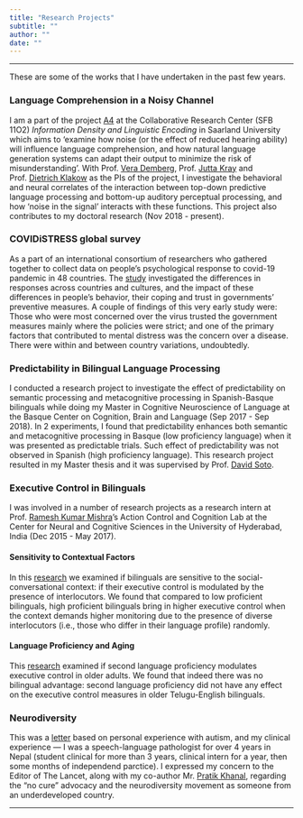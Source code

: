 ```yaml
---
title: "Research Projects"
subtitle: ""
author: ""
date: ""
---
```


***

These are some of the works that I have undertaken in the past few years.

### Language Comprehension in a Noisy Channel

I am a part of the project [A4](https://sfb1102.uni-saarland.de/projects/language-comprehension-in-noisy-channel/) at the Collaborative Research Center (SFB 11O2) *Information Density and Linguistic Encoding* in Saarland University which aims to 'examine how noise (or the effect of reduced hearing ability) will influence language comprehension, and how natural language generation systems can adapt their output to minimize the risk of misunderstanding'. 
With Prof. [Vera Demberg](https://scholar.google.de/citations?hl=en&user=l2CFSAMAAAAJ),
Prof. [Jutta Kray](https://scholar.google.de/citations?user=dEF9T0cAAAAJ&hl=en&oi=ao) and
Prof. [Dietrich Klakow](https://scholar.google.de/citations?hl=en&user=_HtGYmoAAAAJ) as the PIs of the project,
I investigate the behavioral and neural correlates of the interaction between top-down predictive language processing and bottom-up auditory perceptual processing,
and how 'noise in the signal' interacts with these functions.
This project also contributes to my doctoral research (Nov 2018 - present). 

### COVIDiSTRESS global survey

As a part of an international consortium of researchers who gathered together
to collect data on people's psychological response to covid-19 pandemic in 48 countries.
The [study](https://royalsocietypublishing.org/doi/full/10.1098/rsos.200589) investigated the differences in responses across countries and cultures,
and the impact of these differences in people's behavior,
their coping and trust in governments' preventive measures.
A couple of findings of this very early study were:
Those who were most concerned over the virus trusted the government measures mainly where the policies were strict;
and one of the primary factors that contributed to mental distress was the concern over a disease.
There were within and between country variations, undoubtedly.

### Predictability in Bilingual Language Processing

I conducted a research project to investigate the effect of predictability on semantic processing and metacognitive processing in Spanish-Basque bilinguals while doing my Master in Cognitive Neuroscience of Language at the Basque Center on Cognition, Brain and Language (Sep 2017 - Sep 2018).
In 2 experiments, I found that predictability enhances both semantic and metacognitive processing in Basque (low proficiency language) when it was presented as predictable trials.
Such effect of predictability was not observed in Spanish (high proficiency language).
This research project resulted in my Master thesis and it was supervised by Prof. [David Soto](https://scholar.google.de/citations?hl=en&user=7bVliAUAAAAJ).

### Executive Control in Bilinguals

I was involved in a number of research projects as a research intern at Prof. [Ramesh Kumar Mishra](https://scholar.google.de/citations?user=aWaIy0sAAAAJ&hl=en&oi=ao)'s Action Control and Cognition Lab at the Center for Neural and Cognitive Sciences in the University of Hyderabad, India (Dec 2015 - May 2017).

#### Sensitivity to Contextual Factors

In this [research](https://link.springer.com/article/10.1007/s41809-020-00060-7) we examined if bilinguals are sensitive to the social-conversational context:
if their executive control is modulated by the presence of interlocutors.
We found that compared to low proficient bilinguals, high proficient bilinguals bring in higher executive control when the context demands higher monitoring due to the presence of diverse interlocutors (i.e., those who differ in their language profile) randomly.

#### Language Proficiency and Aging

This [research](https://www.tandfonline.com/doi/abs/10.1080/13825585.2018.1562029) examined if second language proficiency modulates executive control in older adults.
We found that indeed there was no bilingual advantage:
second language proficiency did not have any effect on the executive control measures in older Telugu-English bilinguals.

### Neurodiversity

This was a [letter](https://doi.org/10.1016/S0140-6736(16)32176-6) based on personal experience with autism,
and my clinical experience ---
I was a speech-language pathologist for over 4 years in Nepal
(student clinical for more than 3 years, clinical intern for a year, then some months of independend parctice).
I expressed my concern to the Editor of The Lancet, along with my co-author Mr. [Pratik Khanal](https://scholar.google.de/citations?user=VT20mKcAAAAJ&hl=en), regarding the "no cure" advocacy and the neurodiversity movement as someone from an underdeveloped country.


***
<!-- The goal of the project is to 'examine how noise (or the effect of reduced hearing ability) will influence l
anguage comprehension, and how natural language generation systems can adapt their output to minimize the risk of misunderstanding'. -->